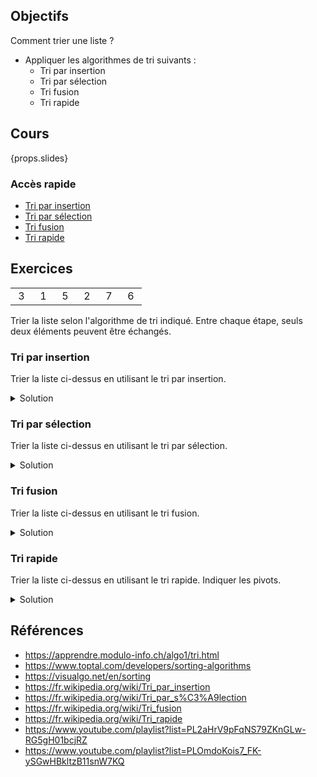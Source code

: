 ## Objectifs

Comment trier une liste ?

- Appliquer les algorithmes de tri suivants :
  - Tri par insertion
  - Tri par sélection
  - Tri fusion
  - Tri rapide

## Cours

{props.slides}

### Accès rapide

- [Tri par insertion](#/2)
- [Tri par sélection](#/17)
- [Tri fusion](#/36)
- [Tri rapide](#/58)

## Exercices

|               |               |               |               |               |               |
| :-----------: | :-----------: | :-----------: | :-----------: | :-----------: | :-----------: |
| &nbsp;3&nbsp; | &nbsp;1&nbsp; | &nbsp;5&nbsp; | &nbsp;2&nbsp; | &nbsp;7&nbsp; | &nbsp;6&nbsp; |

Trier la liste selon l'algorithme de tri indiqué. Entre chaque étape, seuls deux éléments peuvent être échangés.

### Tri par insertion

Trier la liste ci-dessus en utilisant le tri par insertion.

<details>
<summary>Solution</summary>

| &nbsp;3&nbsp; | &nbsp;1&nbsp; | &nbsp;5&nbsp; | &nbsp;2&nbsp; | &nbsp;7&nbsp; | &nbsp;6&nbsp; |
| :-----------: | :-----------: | :-----------: | :-----------: | :-----------: | :-----------: |
|       1       |       3       |       5       |       2       |       7       |       6       |
|       1       |       3       |       2       |       5       |       7       |       6       |
|       1       |       2       |       3       |       5       |       7       |       6       |
|       1       |       2       |       3       |       5       |       6       |       7       |

</details>

### Tri par sélection

Trier la liste ci-dessus en utilisant le tri par sélection.

<details>
<summary>Solution</summary>

| &nbsp;3&nbsp; | &nbsp;1&nbsp; | &nbsp;5&nbsp; | &nbsp;2&nbsp; | &nbsp;7&nbsp; | &nbsp;6&nbsp; |
| :-----------: | :-----------: | :-----------: | :-----------: | :-----------: | :-----------: |
|       1       |       3       |       5       |       2       |       7       |       6       |
|       1       |       2       |       5       |       3       |       7       |       6       |
|       1       |       2       |       3       |       5       |       7       |       6       |
|       1       |       2       |       3       |       5       |       6       |       7       |

</details>

### Tri fusion

Trier la liste ci-dessus en utilisant le tri fusion.

<details>
<summary>Solution</summary>

<table>
  <tbody>
    <tr>
      <td>
        <table>
          <tbody>
            <tr>
              <td>3</td>
            </tr>
          </tbody>
        </table>
      </td>
      <td>
        <table>
          <tbody>
            <tr>
              <td>1</td>
            </tr>
          </tbody>
        </table>
      </td>
      <td>
        <table>
          <tbody>
            <tr>
              <td>5</td>
            </tr>
          </tbody>
        </table>
      </td>
      <td>
        <table>
          <tbody>
            <tr>
              <td>2</td>
            </tr>
          </tbody>
        </table>
      </td>
      <td>
        <table>
          <tbody>
            <tr>
              <td>7</td>
            </tr>
          </tbody>
        </table>
      </td>
      <td>
        <table>
          <tbody>
            <tr>
              <td>6</td>
            </tr>
          </tbody>
        </table>
      </td>
    </tr>
    <tr>
      <td colspan="2">
        <table>
          <tbody>
            <tr>
              <td>1</td>
              <td>3</td>
            </tr>
          </tbody>
        </table>
      </td>
      <td>
        <table>
          <tbody>
            <tr>
              <td>5</td>
            </tr>
          </tbody>
        </table>
      </td>
      <td>
        <table>
          <tbody>
            <tr>
              <td>2</td>
            </tr>
          </tbody>
        </table>
      </td>
      <td>
        <table>
          <tbody>
            <tr>
              <td>7</td>
            </tr>
          </tbody>
        </table>
      </td>
      <td>
        <table>
          <tbody>
            <tr>
              <td>6</td>
            </tr>
          </tbody>
        </table>
      </td>
    </tr>
    <tr>
      <td colspan="3">
        <table>
          <tbody>
            <tr>
              <td>1</td>
              <td>3</td>
              <td>5</td>
            </tr>
          </tbody>
        </table>
      </td>
      <td>
        <table>
          <tbody>
            <tr>
              <td>2</td>
            </tr>
          </tbody>
        </table>
      </td>
      <td>
        <table>
          <tbody>
            <tr>
              <td>7</td>
            </tr>
          </tbody>
        </table>
      </td>
      <td>
        <table>
          <tbody>
            <tr>
              <td>6</td>
            </tr>
          </tbody>
        </table>
      </td>
    </tr>
    <tr>
      <td colspan="3">
        <table>
          <tbody>
            <tr>
              <td>1</td>
              <td>3</td>
              <td>5</td>
            </tr>
          </tbody>
        </table>
      </td>
      <td colspan="2">
        <table>
          <tbody>
            <tr>
              <td>2</td>
              <td>7</td>
            </tr>
          </tbody>
        </table>
      </td>
      <td>
        <table>
          <tbody>
            <tr>
              <td>6</td>
            </tr>
          </tbody>
        </table>
      </td>
    </tr>
    <tr>
      <td colspan="3">
        <table>
          <tbody>
            <tr>
              <td>1</td>
              <td>3</td>
              <td>5</td>
            </tr>
          </tbody>
        </table>
      </td>
      <td colspan="3">
        <table>
          <tbody>
            <tr>
              <td>2</td>
              <td>6</td>
              <td>7</td>
            </tr>
          </tbody>
        </table>
      </td>
    </tr>
    <tr>
      <td colspan="6">
        <table>
          <tbody>
            <tr>
              <td>1</td>
              <td>2</td>
              <td>3</td>
              <td>5</td>
              <td>6</td>
              <td>7</td>
            </tr>
          </tbody>
        </table>
      </td>
    </tr>
  </tbody>
</table>

</details>

### Tri rapide

Trier la liste ci-dessus en utilisant le tri rapide. Indiquer les pivots.

<details>
<summary>Solution</summary>

| &nbsp;3&nbsp; | &nbsp;1&nbsp; | &nbsp;5&nbsp; | &nbsp;2&nbsp; | &nbsp;7&nbsp; | &nbsp;6&nbsp; |
| :-----------: | :-----------: | :-----------: | :-----------: | :-----------: | :-----------: |
|     **3**     |       1       |       2       |       5       |       7       |       6       |
|     **2**     |       1       | <ins>3</ins>  |       5       |       7       |       6       |
| <ins>1</ins>  | <ins>2</ins>  | <ins>3</ins>  |     **5**     |       7       |       6       |
| <ins>1</ins>  | <ins>2</ins>  | <ins>3</ins>  | <ins>5</ins>  |     **7**     |       6       |
| <ins>1</ins>  | <ins>2</ins>  | <ins>3</ins>  | <ins>5</ins>  | <ins>6</ins>  | <ins>7</ins>  |

En **gras**, les pivots. En <ins>souligné</ins>, les éléments déjà triés.

</details>

## Références

- https://apprendre.modulo-info.ch/algo1/tri.html
- https://www.toptal.com/developers/sorting-algorithms
- https://visualgo.net/en/sorting
- https://fr.wikipedia.org/wiki/Tri_par_insertion
- https://fr.wikipedia.org/wiki/Tri_par_s%C3%A9lection
- https://fr.wikipedia.org/wiki/Tri_fusion
- https://fr.wikipedia.org/wiki/Tri_rapide
- https://www.youtube.com/playlist?list=PL2aHrV9pFqNS79ZKnGLw-RG5gH01bcjRZ
- https://www.youtube.com/playlist?list=PLOmdoKois7_FK-ySGwHBkltzB11snW7KQ
